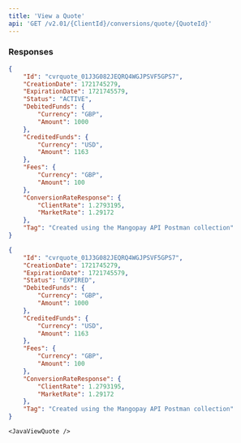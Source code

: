 ```yaml
---
title: 'View a Quote'  
api: 'GET /v2.01/{ClientId}/conversions/quote/{QuoteId}'  
---
```


  

### Responses  

<AccordionGroup><Accordion title="200 - Active">  

<IdResponse />  

<CreationDateResponse />  

<ExpirationDateResponse />  

<StatusResponse />  

<DebitedFundsResponse />  

<CreditedFundsResponse />  

<ConversionRateResponseResponse />  

<TagResponse /></Accordion><Accordion title="200 - Expired">  

<IdResponse />  

<CreationDateResponse />  

<ExpirationDateResponse />  

<StatusResponse />  

<DebitedFundsResponse />  

<CreditedFundsResponse />  

<ConversionRateResponseResponse />  

<TagResponse /></Accordion></AccordionGroup>  

<ResponseExample>  

```json 200 - Active  
{
    "Id": "cvrquote_01J3G082JEQRQ4WGJPSVF5GPS7",
    "CreationDate": 1721745279,
    "ExpirationDate": 1721745579,
    "Status": "ACTIVE",
    "DebitedFunds": {
        "Currency": "GBP",
        "Amount": 1000
    },
    "CreditedFunds": {
        "Currency": "USD",
        "Amount": 1163
    },
    "Fees": {
        "Currency": "GBP",
        "Amount": 100
    },
    "ConversionRateResponse": {
        "ClientRate": 1.2793195,
        "MarketRate": 1.29172
    },
    "Tag": "Created using the Mangopay API Postman collection"
}
 ```  

```json 200 - Expired  
{
    "Id": "cvrquote_01J3G082JEQRQ4WGJPSVF5GPS7",
    "CreationDate": 1721745279,
    "ExpirationDate": 1721745579,
    "Status": "EXPIRED",
    "DebitedFunds": {
        "Currency": "GBP",
        "Amount": 1000
    },
    "CreditedFunds": {
        "Currency": "USD",
        "Amount": 1163
    },
    "Fees": {
        "Currency": "GBP",
        "Amount": 100
    },
    "ConversionRateResponse": {
        "ClientRate": 1.2793195,
        "MarketRate": 1.29172
    },
    "Tag": "Created using the Mangopay API Postman collection"
}
 ```  

</ResponseExample>

<RequestExample>  
  
    <JavaViewQuote />
  
</RequestExample>